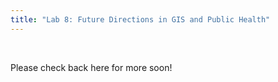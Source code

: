 ```yaml
---
title: "Lab 8: Future Directions in GIS and Public Health"
---
```


\

Please check back here for more soon!

\